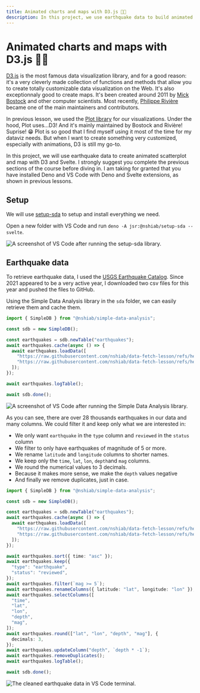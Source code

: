 ```yaml
---
title: Animated charts and maps with D3.js 🧑‍🎨
description: In this project, we use earthquake data to build animated scatterplot and map with d3.js
---
```



# Animated charts and maps with D3.js 🧑‍🎨

[D3.js](https://d3js.org/) is the most famous data visualization library, and for a good reason: it's a very cleverly made collection of functions and methods that allow you to create totally customizable data visualization on the Web. It's also exceptionnaly good to create maps. It's been created around 2011 by [Mick Bostock](https://github.com/mbostock) and other computer scientists. Most recently, [Philippe Rivière](https://github.com/fil) became one of the main maintainers and contributors.

In previous lesson, we used the [Plot library](https://observablehq.com/plot/) for our visualizations. Under the hood, Plot uses...D3! And it's mainly maintained by Bostock and Rivière! Suprise! 😁 Plot is so good that I find myself using it most of the time for my dataviz needs. But when I want to create something very customized, especially with animations, D3 is still my go-to.

In this project, we will use earthquake data to create animated scatterplot and map with D3 and Svelte. I strongly suggest you complete the previous sections of the course before diving in. I am taking for granted that you have installed Deno and VS Code with Deno and Svelte extensions, as shown in previous lessons.

<NoticeIntro />

## Setup

We will use [setup-sda](https://github.com/nshiab/setup-sda) to setup and install everything we need.

Open a new folder with VS Code and run `deno -A jsr:@nshiab/setup-sda --svelte`.

![A screenshot of VS Code after running the setup-sda library.](/assets/d3/setup.png)

## Earthquake data

To retrieve earthquake data, I used the [USGS Earthquake Catalog](https://earthquake.usgs.gov/earthquakes/search/). Since 2021 appeared to be a very active year, I downloaded two csv files for this year and pushed the files to GitHub.

Using the Simple Data Analysis library in the `sda` folder, we can easily retrieve them and cache them.

```ts showLineNumbers filename="sda/main.ts"
import { SimpleDB } from "@nshiab/simple-data-analysis";

const sdb = new SimpleDB();

const earthquakes = sdb.newTable("earthquakes");
await earthquakes.cache(async () => {
  await earthquakes.loadData([
    "https://raw.githubusercontent.com/nshiab/data-fetch-lesson/refs/heads/main/earthquakes-2021-1.csv",
    "https://raw.githubusercontent.com/nshiab/data-fetch-lesson/refs/heads/main/earthquakes-2021-2.csv",
  ]);
});

await earthquakes.logTable();

await sdb.done();
```

![A screenshot of VS Code after running the Simple Data Analysis library.](/assets/d3/retrieve-earthquakes.png)

As you can see, there are over 28 thousands earthquakes in our data and many columns. We could filter it and keep only what we are interested in:
- We only want `earthquake` in the `type` column and `reviewed` in the `status` column
- We filter to only have earthquakes of magnitude of 5 or more.
- We rename `latitude` and `longitude` columns to shorter names.
- We keep only the `time`, `lat`, `lon`, `depth`and `mag` columns.
- We round the numerical values to 3 decimals.
- Because it makes more sense, we make the `depth` values negative
- And finally we remove duplicates, just in case.

```ts showLineNumbers filename="sda/main.ts" {13-31}
import { SimpleDB } from "@nshiab/simple-data-analysis";

const sdb = new SimpleDB();

const earthquakes = sdb.newTable("earthquakes");
await earthquakes.cache(async () => {
  await earthquakes.loadData([
    "https://raw.githubusercontent.com/nshiab/data-fetch-lesson/refs/heads/main/earthquakes-2021-1.csv",
    "https://raw.githubusercontent.com/nshiab/data-fetch-lesson/refs/heads/main/earthquakes-2021-2.csv",
  ]);
});

await earthquakes.sort({ time: "asc" });
await earthquakes.keep({
  "type": "earthquake",
  "status": "reviewed",
});
await earthquakes.filter(`mag >= 5`);
await earthquakes.renameColumns({ latitude: "lat", longitude: "lon" });
await earthquakes.selectColumns([
  "time",
  "lat",
  "lon",
  "depth",
  "mag",
]);
await earthquakes.round(["lat", "lon", "depth", "mag"], {
  decimals: 3,
});
await earthquakes.updateColumn("depth", `depth * -1`);
await earthquakes.removeDuplicates();
await earthquakes.logTable();

await sdb.done();
```

![The cleaned earthquake data in VS Code terminal.](/assets/d3/filter-and-clean.png)

<NoticeEnd />
